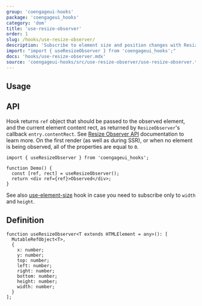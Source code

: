 ```yaml
---
group: 'coengageui-hooks'
package: 'coengageui_hooks'
category: 'dom'
title: 'use-resize-observer'
order: 1
slug: /hooks/use-resize-observer/
description: 'Subscribe to element size and position changes with ResizeObserver'
import: "import { useResizeObserver } from 'coengageui_hooks';"
docs: 'hooks/use-resize-observer.mdx'
source: 'coengageui-hooks/src/use-resize-observer/use-resize-observer.ts'
---
```



## Usage

<Demo data={HooksDemos.useResizeObserverDemo} />

## API

Hook returns `ref` object that should be passed to the observed element, and the current element content rect, as returned by `ResizeObserver`'s callback `entry.contentRect`.
See [Resize Observer API](https://developer.mozilla.org/en-US/docs/Web/API/ResizeObserver) documentation to learn more.
On the first render (as well as during SSR), or when no element is being observed, all of the properties are equal to `0`.

```tsx
import { useResizeObserver } from 'coengageui_hooks';

function Demo() {
  const [ref, rect] = useResizeObserver();
  return <div ref={ref}>Observed</div>;
}
```

See also [use-element-size](https://coengage.dev/hooks/use-element-size/) hook in case you need to subscribe only to `width` and `height`.

## Definition

```tsx
function useResizeObserver<T extends HTMLElement = any>(): [
  MutableRefObject<T>,
  {
    x: number;
    y: number;
    top: number;
    left: number;
    right: number;
    bottom: number;
    height: number;
    width: number;
  }
];
```
